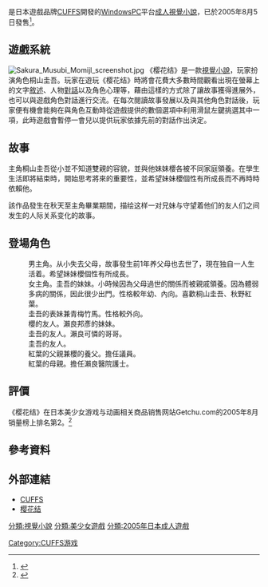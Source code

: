 {{Infobox animanga/Headerofja
| 標題 = 樱花结
| 圖像 = Rc121881package.jpg
| 尺寸 =
| 說明 = 《樱花结》遊戲封面
| 日文名稱 = さくらむすび
| 英文名稱 =
| 假名 =
| 羅馬字 = Sakura Musubi
| 類型 = [[戀愛|戀愛]]
}}
{{Infobox animanga/Game
| Title=
| Genre=[[視覺小說|視覺小說]]
| Plat= [[Windows98|Windows98]]/[[Windows_Me|Me]]/[[Windows_2000|2000]]/[[Windows_XP|XP]]
| Engine=
| Dev= [[CUFFS|CUFFS]]
| Pub= [[CUFFS|CUFFS]]
| Producer=
| Director=
| Scenario=トノイケダイスケ
| CharacterDesign=☆画野朗
| Sound=
| Media=
| Play= 1
| Date= 2005年8月5日
| Released=
| Rating= 18禁
| End=
}}
{{Infobox animanga/Footerofja}}
{{Vgname|樱花结|ja=さくらむすび}}是日本遊戲品牌[[CUFFS|CUFFS]]開發的[[Windows|Windows]][[个人电脑|PC]]平台[[日本成人遊戲|成人]][[視覺小說|視覺小說]]，已於2005年8月5日發售<ref>{{cite web|url=http://www.getchu.com/soft.phtml?id=121881&gc=gc|title=さくらむすび|publisher=Getchu.com|accessdate=2018年1月7日|language=ja|archive-date=2018年1月8日|archive-url=https://web.archive.org/web/20180108062518/http://www.getchu.com/soft.phtml?id=121881&gc=gc|dead-url=no}}</ref>。

== 遊戲系統 ==
[[File:Sakura_Musubi_Momijl_screenshot.jpg|thumb]]
《樱花结》是一款[[視覺小說|視覺小說]]，玩家扮演角色桐山圭吾。玩家在遊玩《樱花结》時將會花費大多數時間觀看出現在螢幕上的文字[[叙事|敘述]]、人物[[对话|對話]]以及角色心理等，藉由這樣的方式除了讓故事獲得進展外，也可以與遊戲角色對話進行交流。在每次閱讀故事發展以及與其他角色對話後，玩家便有機會能夠在與角色互動時從遊戲提供的數個選項中利用滑鼠左鍵挑選其中一項，此時遊戲會暫停一會兒以提供玩家依據先前的對話作出決定。

== 故事 ==
主角桐山圭吾從小並不知道雙親的容貌，並與他妹妹櫻各被不同家庭領養。在學生生活即將結束時，開始思考將來的重要性，並希望妹妹櫻個性有所成長而不再時時依賴他。

該作品發生在秋天至主角畢業期間，描绘这样一对兄妹与守望着他们的友人们之间发生的人际关系变化的故事。

== 登場角色 ==
; {{nihongo|桐山圭吾|桐山圭吾（きりやま けいご）}}
:男主角。从小失去父母，故事發生前1年养父母也去世了，現在独自一人生活着。希望妹妹櫻個性有所成長。
; {{nihongo|桐山櫻|桐山桜（きりやま さくら）}}
:女主角。圭吾的妹妹。小時候因為父母過世的關係而被親戚領養。因為體弱多病的關係，因此很少出門。性格較年幼、內向。喜歡桐山圭吾、秋野紅葉。
; {{nihongo|秋野紅葉|秋野紅葉（あきの もみじ）}}
:圭吾的表妹兼青梅竹馬。性格較外向。
; {{nihongo|瀨良可憐|瀬良可憐（せら かれん）}}
:櫻的友人。瀨良邦彥的妹妹。
; {{nihongo|瀨良邦彥|瀬良邦彦（せら くにひこ）}}
:圭吾的友人。瀨良可憐的哥哥。
; {{nihongo|原崎龍馬|原崎龍馬（はらさき りょうま）}}
:圭吾的友人。
; {{nihongo|秋野靜|秋野静（あきの しずか）}}
:紅葉的父親兼櫻的養父。擔任議員。
; {{nihongo|秋野菊代|秋野菊代（あきの きくよ）}}
:紅葉的母親。擔任瀨良醫院護士。

==評價==
《樱花结》在日本美少女游戏与动画相关商品销售网站Getchu.com的2005年8月销量榜上排名第2。<ref>{{cite web|url=http://www.getchu.com/pc/salesranking200508.html|title=PCゲームセールスランキング 2005年8月|publisher=Getchu.com|accessdate=2015年7月14日|language=ja|archive-date=2020年7月8日|archive-url=https://web.archive.org/web/20200708061037/http://www.getchu.com/pc/salesranking200508.html|dead-url=no}}</ref>

== 參考資料 ==
{{Reflist}}

== 外部連結 ==
*[http://www.cuffs.co.jp/ CUFFS] {{Wayback|url=http://www.cuffs.co.jp/ |date=20101121025757 }}{{ja icon}}
*[http://www.cuffs.co.jp/products/sakuramusubi/ 樱花结] {{Wayback|url=http://www.cuffs.co.jp/products/sakuramusubi/ |date=20200511033152 }}{{ja icon}}

{{CUFFS}}

{{DEFAULTSORT:Sakura Musubi}}
[[分類:視覺小說|分類:視覺小說]]
[[分類:美少女遊戲|分類:美少女遊戲]]
[[分類:2005年日本成人遊戲|分類:2005年日本成人遊戲]]
[[Category:CUFFS游戏|Category:CUFFS游戏]]